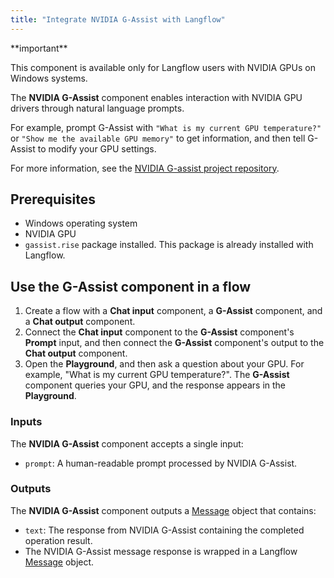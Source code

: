 ```yaml
---
title: "Integrate NVIDIA G-Assist with Langflow"
---
```


<Note>
  **important**

  This component is available only for Langflow users with NVIDIA GPUs on Windows systems.
</Note>

The **NVIDIA G-Assist** component enables interaction with NVIDIA GPU drivers through natural language prompts.

For example, prompt G-Assist with `"What is my current GPU temperature?"` or `"Show me the available GPU memory"` to get information, and then tell G-Assist to modify your GPU settings.

For more information, see the [NVIDIA G-assist project repository](https://github.com/NVIDIA/g-assist).

## Prerequisites

- Windows operating system
- NVIDIA GPU
- `gassist.rise` package installed. This package is already installed with Langflow.

## Use the G-Assist component in a flow

1. Create a flow with a **Chat input** component, a **G-Assist** component, and a **Chat output** component.
2. Connect the **Chat input** component to the **G-Assist** component's **Prompt** input, and then connect the **G-Assist** component's output to the **Chat output** component.
3. Open the **Playground**, and then ask a question about your GPU. For example, "What is my current GPU temperature?". The **G-Assist** component queries your GPU, and the response appears in the **Playground**.

### Inputs

The **NVIDIA G-Assist** component accepts a single input:

- `prompt`: A human-readable prompt processed by NVIDIA G-Assist.

### Outputs

The **NVIDIA G-Assist** component outputs a [Message](https://docs.langflow.org/concepts-objects#message-object) object that contains:

- `text`: The response from NVIDIA G-Assist containing the completed operation result.
- The NVIDIA G-Assist message response is wrapped in a Langflow [Message](https://docs.langflow.org/concepts-objects#message-object) object.